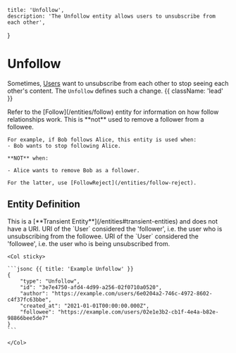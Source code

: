     title: 'Unfollow',
    description: 'The Unfollow entity allows users to unsubscribe from each other',
}

# Unfollow

Sometimes, [Users](/entities/user) want to unsubscribe from each other to stop seeing each other's content. The `Unfollow` defines such a change. {{ className: 'lead' }}

<Note>
    Refer to the [Follow](/entities/follow) entity for information on how follow relationships work.
</Note>

<Note>
    This is **not** used to remove a follower from a followee.

    For example, if Bob follows Alice, this entity is used when:
    - Bob wants to stop following Alice.

    **NOT** when:
    
    - Alice wants to remove Bob as a follower.

    For the latter, use [FollowReject](/entities/follow-reject).
</Note>

## Entity Definition

<Row>
    <Col>
        <Properties>
            <Property name="uri" type="null" required={false}>
                This is a [**Transient Entity**](/entities#transient-entities) and does not have a URI.
            </Property>
            <Property name="author" type="URI" required={true} typeLink="/types#uri">
                URI of the `User` considered the 'follower', i.e. the user who is unsubscribing from the followee.
            </Property>
            <Property name="followee" type="URI" required={true} typeLink="/types#uri">
                URI of the `User` considered the 'followee', i.e. the user who is being unsubscribed from.
            </Property>
        </Properties>
    </Col>

    <Col sticky>

    ```jsonc {{ title: 'Example Unfollow' }}
    {
        "type": "Unfollow",
        "id": "3e7e4750-afd4-4d99-a256-02f0710a0520",
        "author": "https://example.com/users/6e0204a2-746c-4972-8602-c4f37fc63bbe",
        "created_at": "2021-01-01T00:00:00.000Z",
        "followee": "https://example.com/users/02e1e3b2-cb1f-4e4a-b82e-98866bee5de7"
    }
    ```

    </Col>
</Row>